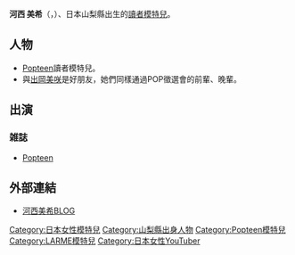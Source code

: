 {{BLP unsourced|time=2010-02-04T09:37:24+00:00}}
{{藝人
| 姓名 = 河西美希
| 類型 = 模特兒
| 圖片 =
| 圖片尺寸 = 
| 圖片簡介 = 
| 原名 =
| 外文名 = 河西美希
| 外文 = ja
| 羅馬拼音 = Miki
| 英文名 =
| 綽號 = 
| 國籍 = {{JPN}}
| 出生日期 = {{Birth_date_and_age|1989|11|11}}
| 出生地 = {{JPN}}[[山梨縣|山梨縣]]
| 出道日期 = 
| 代表作 = 
| 活躍年代 = 
| 經紀公司 = 
| 網站 = 
| 獎項 = 
| IMDb = 
}}
'''河西 美希'''（{{lang|ja|かわにし みき}}，{{bd|1989年|11月11日}}）、日本山梨縣出生的[[讀者模特兒|讀者模特兒]]。

== 人物 ==
*[[Popteen|Popteen]]讀者模特兒。
*與[[出岡美咲|出岡美咲]]是好朋友，她們同樣通過POP徵選會的前輩、晚輩。

== 出演 ==
=== 雑誌 ===
*[[Popteen|Popteen]]

==外部連結==
*[http://blog.crooz.jp/usr/miki1111/mi123456/?guid=on 河西美希BLOG] {{Wayback|url=http://blog.crooz.jp/usr/miki1111/mi123456/?guid=on |date=20100104220321 }}

{{Japan-enter-bio-stub}}

{{DEFAULTSORT:Kawanishi Miki}}

[[Category:日本女性模特兒|Category:日本女性模特兒]]
[[Category:山梨縣出身人物|Category:山梨縣出身人物]]
[[Category:Popteen模特兒|Category:Popteen模特兒]]
[[Category:LARME模特兒|Category:LARME模特兒]]
[[Category:日本女性YouTuber|Category:日本女性YouTuber]]